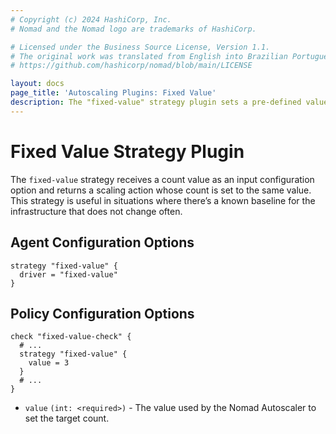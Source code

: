 ```yaml
---
# Copyright (c) 2024 HashiCorp, Inc.
# Nomad and the Nomad logo are trademarks of HashiCorp.

# Licensed under the Business Source License, Version 1.1.
# The original work was translated from English into Brazilian Portuguese.
# https://github.com/hashicorp/nomad/blob/main/LICENSE

layout: docs
page_title: 'Autoscaling Plugins: Fixed Value'
description: The "fixed-value" strategy plugin sets a pre-defined value when scaling.
---
```


# Fixed Value Strategy Plugin

The `fixed-value` strategy receives a count value as an input configuration
option and returns a scaling action whose count is set to the same value. This
strategy is useful in situations where there’s a known baseline for the
infrastructure that does not change often.

## Agent Configuration Options

```hcl
strategy "fixed-value" {
  driver = "fixed-value"
}
```

## Policy Configuration Options

```hcl
check "fixed-value-check" {
  # ...
  strategy "fixed-value" {
    value = 3
  }
  # ...
}
```

- `value` `(int: <required>)` - The value used by the Nomad Autoscaler to set
  the target count.
